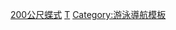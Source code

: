 {{navbox
|name  = 世界短道游泳錦標賽女子200公尺蝶式金牌
|title = [[世界短道游泳錦標賽|世界短道游泳錦標賽女子200公尺蝶式金牌]]
|state = {{{state|autocollapse}}}
|listclass = hlist
|titlestyle=background:#99BADD
|list1 = 
* 1993：{{flagicon|CHN}} [[劉黎敏]]
* 1995：{{flagicon|AUS}} [[苏茜·奥尼尔]]
* 1997：{{flagicon|CHN}} [[劉黎敏]]
* 1999：{{flagicon|DEN}} [[Mette Jacobsen]]
* 2000：{{flagicon|DEN}} [[Mette Jacobsen]]
* 2002：{{flagicon|AUS}} [[彼得里娅·托马斯]]
* 2004：{{flagicon|USA}} [[凱特琳·桑德諾]]
* 2006：{{flagicon|AUS}} [[傑茜卡·席佩爾]]
* 2008：{{flagicon|USA}} [[Mary Mohler]]
* 2010：{{flagicon|ESP}} [[米芮亞·貝蒙特·加西亞]]
* 2012：{{flagicon|HUN}} [[霍苏·考廷考]]
* 2014：{{flagicon|ESP}} [[米芮亞·貝蒙特·加西亞]]
* 2016：{{flagicon|HUN}} [[霍苏·考廷考]]
* 2018：{{flagicon|HUN}} [[霍苏·考廷考]]
* 2021：{{flagicon|CHN}} [[张雨霏]]
}}<noinclude>
{{collapsible option}}
[[Category:世界短道游泳錦標賽導航模板|200公尺蝶式]]
[[Category:蝶式泳姿|T]]
[[Category:游泳導航模板]]
</noinclude>